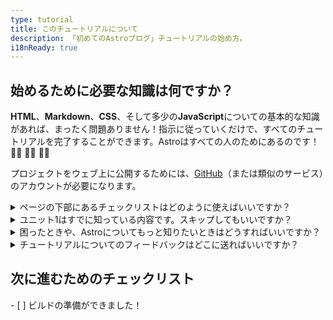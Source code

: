 ```yaml
---
type: tutorial
title: このチュートリアルについて
description: 「初めてのAstroブログ」チュートリアルの始め方。
i18nReady: true
---
```



## 始めるために必要な知識は何ですか？

**HTML**、**Markdown**、**CSS**、そして多少の**JavaScript**についての基本的な知識があれば、まったく問題ありません！指示に従っていくだけで、すべてのチュートリアルを完了することができます。Astroはすべての人のためにあるのです！🧑‍🚀 👩‍🚀 👨‍🚀

プロジェクトをウェブ上に公開するためには、[GitHub](https://github.com)（または類似のサービス）のアカウントが必要になります。

<details>
<summary>ページの下部にあるチェックリストはどのように使えばいいですか？</summary>

チェックを入れてください！

各ページの最後には、そこまでにできるようになったタスクのチェックリストがあります。これにチェックを入れると、チュートリアルトラッカー（チュートリアルの進捗）で進捗状況を確認できます。

トラッカーの利用は任意ですが、数回に分けてチュートリアルを進める場合には、自分の進捗状況を思い出すのに役立ちます。また、チェックリストの一部をチェックしないでおくことで、あとで見直したいユニットの目印としても使えます。

（このデータはブラウザのローカルストレージにのみ保存され、他の場所で利用されることはありません。Astroにデータが送信されたり、保存されたりすることはありません。）
</details>

<details>
<summary>ユニット1はすでに知っている内容です。スキップしてもいいですか？</summary>

[ユニット1](/ja/tutorial/1-setup/)の各レッスンでは、チュートリアルを完了するために必要な開発ツールとオンラインアカウントを確認できます。また、新しいAstroプロジェクトの作成、GitHubへの保存、Netlifyへのデプロイの手順を説明しています。

[空の新しいAstroプロジェクトを作成](/ja/install/auto/)し、セットアップすることに慣れている場合は、そのまま[ユニット2](/ja/tutorial/2-pages/)に進み、プロジェクトに新しいページを作成していっても問題ありません。
</details>

<details>
<summary>困ったときや、Astroについてもっと知りたいときはどうすればいいですか？</summary>

[AstroのフレンドリーなDiscordサーバー](https://astro.build/chat)に参加しましょう！

サポートフォーラムチャンネルで質問したり、`#general`や`#off-topic`で誰かに話しかけてみてください。
</details>

<details>
<summary>チュートリアルについてのフィードバックはどこに送ればいいですか？</summary>

このチュートリアルは、AstroのDocsチームのプロジェクトです。Discordの`#docs`チャンネルで私たちを見つけるか、または[GitHubのDocsリポジトリ](https://github.com/withastro/docs/issues)にイシューを投稿してください。
</details>

<Box icon="check-list">

## 次に進むためのチェックリスト

<Checklist>
- [ ] ビルドの準備ができました！
</Checklist>
</Box>
